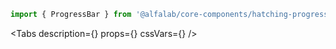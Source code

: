 

<Meta title=' Components/Progress/HatchingProgressBar' component={HatchingProgressBar} />

<!-- Canvas -->

<Story name='HatchingProgressBar'>
    <HatchingProgressBar
        value={number('value', 40)}
        hatchValue={number('hatchValue', 60)}
        view={select('view', [
            'positive',
            'negative',
            'attention',
            'link',
            'tertiary',
            'secondary',
            'primary',
            'accent',
        ])}
    />
</Story>

<!-- Docs -->

<ComponentHeader
    name='HatchingProgressBar'
    version={version}
    package='@alfalab/core-components/hatching-progress-bar'
    design='https://www.figma.com/file/cdNnkh2QdxuvYLrBm4cubM/Web-%3A%3A-Core-Default-Components?node-id=8746%3A48454'
/>

```jsx
import { ProgressBar } from '@alfalab/core-components/hatching-progress-bar';
```

<Tabs
    description={<Description />}
    props={<ArgsTable of={HatchingProgressBarTS} />}
    cssVars={<CssVars css={styles} />}
/>
